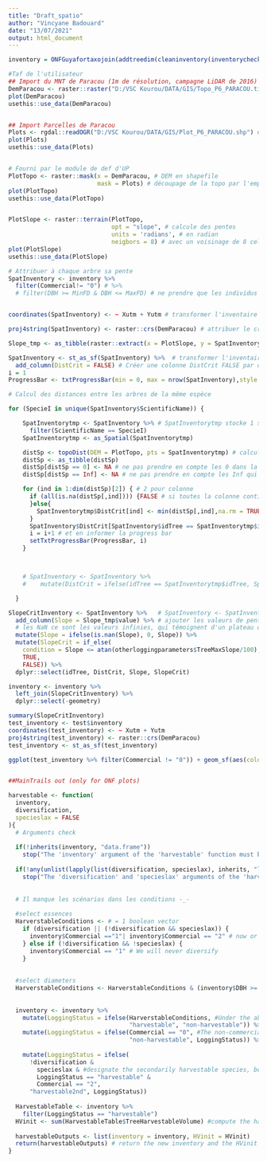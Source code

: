 ```yaml
---
title: "Draft_spatio"
author: "Vincyane Badouard"
date: "13/07/2021"
output: html_document
---
```

```r
inventory = ONFGuyafortaxojoin(addtreedim(cleaninventory(inventorycheckformat(Paracou6_2016))))

#Taf de l'utilisateur
## Import du MNT de Paracou (1m de résolution, campagne LiDAR de 2016) ----
DemParacou <- raster::raster("D:/VSC Kourou/DATA/GIS/Topo_P6_PARACOU.tif") # MNT (altitude)
plot(DemParacou)
usethis::use_data(DemParacou)


## Import Parcelles de Paracou
Plots <- rgdal::readOGR("D:/VSC Kourou/DATA/GIS/Plot_P6_PARACOU.shp") # limites du plot
plot(Plots)
usethis::use_data(Plots)



```
```r
# Fourni par le module de def d'UP
PlotTopo <- raster::mask(x = DemParacou, # DEM en shapefile
                         mask = Plots) # découpage de la topo par l'emprise du plot
plot(PlotTopo)
usethis::use_data(PlotTopo)


PlotSlope <- raster::terrain(PlotTopo, 
                             opt = "slope", # calcule des pentes 
                             units = 'radians', # en radian
                             neigbors = 8) # avec un voisinage de 8 cellules
plot(PlotSlope)
usethis::use_data(PlotSlope)

```

```r
# Attribuer à chaque arbre sa pente
SpatInventory <- inventory %>% 
  filter(Commercial!= "0") # %>% 
  # filter(DBH >= MinFD & DBH <= MaxFD) # ne prendre que les individus d'sp commerciales, le temps de calcul est déjà bien assez long


coordinates(SpatInventory) <- ~ Xutm + Yutm # transformer l'inventaire en objet spatialisé en en informant les coordonnées

proj4string(SpatInventory) <- raster::crs(DemParacou) # attribuer le crs de Paracou à notre inventaire spatialisé

Slope_tmp <- as_tibble(raster::extract(x = PlotSlope, y = SpatInventory)) # extrait les valeurs de pentes pour les points spatialisés de l'inventaire

SpatInventory <- st_as_sf(SpatInventory) %>%  # transformer l'inventaire spatialisé en objet sf
  add_column(DistCrit = FALSE) # Créer une colonne DistCrit FALSE par défaut
i = 1
ProgressBar <- txtProgressBar(min = 0, max = nrow(SpatInventory),style = 3) # barre de progression du calcul

# Calcul des distances entre les arbres de la même espèce

for (SpecieI in unique(SpatInventory$ScientificName)) {

    SpatInventorytmp <- SpatInventory %>% # SpatInventorytmp stocke 1 seul résulat, celui de chaque tour
      filter(ScientificName == SpecieI)
    SpatInventorytmp <- as_Spatial(SpatInventorytmp)

    distSp <- topoDist(DEM = PlotTopo, pts = SpatInventorytmp) # calcul des distances
    distSp <- as_tibble(distSp)
    distSp[distSp == 0] <- NA # ne pas prendre en compte les 0 dans la matrice, qui sont les dist de l'arbre à lui-même.
    distSp[distSp == Inf] <- NA # ne pas prendre en compte les Inf qui sont les arbres hors de parcelle.

    for (ind in 1:dim(distSp)[2]) { # 2 pour colonne
      if (all(is.na(distSp[,ind]))) {FALSE # si toutes la colonne contient des NA c'est un Inf donc on ne le veut pas
      }else{
        SpatInventorytmp$DistCrit[ind] <- min(distSp[,ind],na.rm = TRUE) < otherloggingparameters$IsolateTreeMinDistance # si la distance minimale à ses congénaires est < 100, il est exploitable
      }
      SpatInventory$DistCrit[SpatInventory$idTree == SpatInventorytmp$idTree[ind]] <- SpatInventorytmp$DistCrit[ind]
      i = i+1 # et en informer la progress bar
      setTxtProgressBar(ProgressBar, i)
    }



    # SpatInventory <- SpatInventory %>%
    #    mutate(DistCrit = ifelse(idTree == SpatInventorytmp$idTree, SpatInventorytmp$DistCrit, DistCrit)) # donner l'info à l'inventaire sp par sp

  }

SlopeCritInventory <- SpatInventory %>%   # SpatInventory <- SpatInventory before
  add_column(Slope = Slope_tmp$value) %>% # ajouter les valeurs de pentes par arbre
  # les NaN ce sont les valeurs infinies, qui témoignent d'un plateau donc pente = 0
  mutate(Slope = ifelse(is.nan(Slope), 0, Slope)) %>% 
  mutate(SlopeCrit = if_else(
    condition = Slope <= atan(otherloggingparameters$TreeMaxSlope/100), # si pente <= 22% l'arbre est exploitable (on est en radian)
    TRUE,
    FALSE)) %>% 
  dplyr::select(idTree, DistCrit, Slope, SlopeCrit)

inventory <- inventory %>% 
  left_join(SlopeCritInventory) %>% 
  dplyr::select(-geometry)

summary(SlopeCritInventory)
test_inventory <- test$inventory
coordinates(test_inventory) <- ~ Xutm + Yutm
proj4string(test_inventory) <- raster::crs(DemParacou)
test_inventory <- st_as_sf(test_inventory)

ggplot(test_inventory %>% filter(Commercial != "0")) + geom_sf(aes(color = LoggingStatus == "harvestable"))


##MainTrails out (only for ONF plots)

```

```r
harvestable <- function(
  inventory,
  diversification,
  specieslax = FALSE
){
  # Arguments check
  
  if(!inherits(inventory, "data.frame"))
    stop("The 'inventory' argument of the 'harvestable' function must be a data.frame")
  
  if(!any(unlist(lapply(list(diversification, specieslax), inherits, "logical"))))
    stop("The 'diversification' and 'specieslax' arguments of the 'harvestable' function must be logical") # any() don't take a list
  
  
  # Il manque les scénarios dans les conditions -_-
  
  #select essences
  HarverstableConditions <- # = 1 boolean vector
    if (diversification || (!diversification && specieslax)) {
      inventory$Commercial =="1"| inventory$Commercial == "2" # now or maybe after we will diversify
    } else if (!diversification && !specieslax) {
      inventory$Commercial == "1" # We will never diversify
    }
  
  
  #select diameters
  HarverstableConditions <- HarverstableConditions & (inventory$DBH >= inventory$MinFD & inventory$DBH <= inventory$MaxFD) # harvestable individuals, accord by their DBH
  
  
  inventory <- inventory %>%
    mutate(LoggingStatus = ifelse(HarverstableConditions, #Under the above criteria, designate the harvestable species
                                  "harvestable", "non-harvestable")) %>%
    mutate(LoggingStatus = ifelse(Commercial == "0", #The non-commercial species are non-harvestable.
                                  "non-harvestable", LoggingStatus)) %>%
    
    mutate(LoggingStatus = ifelse(
      !diversification &
        specieslax & #designate the secondarily harvestable species, because diversification only if necessary
        LoggingStatus == "harvestable" &
        Commercial == "2",
      "harvestable2nd", LoggingStatus))
  
  HarvestableTable <- inventory %>%
    filter(LoggingStatus == "harvestable")
  HVinit <- sum(HarvestableTable$TreeHarvestableVolume) #compute the harvestable volume in the plot for these criteria
  
  harvestableOutputs <- list(inventory = inventory, HVinit = HVinit)
  return(harvestableOutputs) # return the new inventory and the HVinit
}

```

